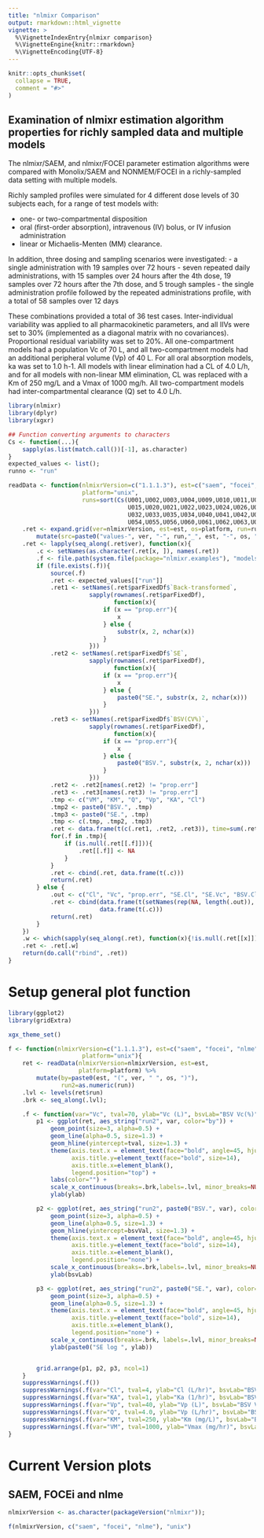 ```yaml
---
title: "nlmixr Comparison"
output: rmarkdown::html_vignette
vignette: >
  %\VignetteIndexEntry{nlmixr comparison}
  %\VignetteEngine{knitr::rmarkdown}
  %\VignetteEncoding{UTF-8}
---
```


```r
knitr::opts_chunk$set(
  collapse = TRUE,
  comment = "#>"
)
```
## Examination of nlmixr estimation algorithm properties for richly sampled data and multiple models

The nlmixr/SAEM, and nlmixr/FOCEI parameter estimation algorithms were
compared with Monolix/SAEM and NONMEM/FOCEI in a richly-sampled data
setting with multiple models.

Richly sampled profiles were simulated for 4 different dose levels of
30 subjects each, for a range of test models with:

-	one- or two-compartmental disposition
-	oral (first-order absorption), intravenous (IV) bolus, or IV
     infusion administration
-	linear or Michaelis-Menten (MM) clearance.

In addition, three dosing and sampling scenarios were investigated: 
-	a single administration with 19 samples over 72 hours
-	seven repeated daily administrations, with 15 samples over 24
     hours after the 4th dose, 19 samples over 72 hours after the 7th
     dose, and 5 trough samples
-	the single administration profile followed by the repeated
     administrations profile, with a total of 58 samples over 12 days

These combinations provided a total of 36 test cases. Inter-individual
variability was applied to all pharmacokinetic parameters, and all
IIVs were set to 30% (implemented as a diagonal matrix with no
covariances). Proportional residual variability was set to 20%. All
one-compartment models had a population Vc of 70 L, and all
two-compartment models had an additional peripheral volume (Vp) of 40
L. For all oral absorption models, ka was set to 1.0 h-1. All models
with linear elimination had a CL of 4.0 L/h, and for all models with
non-linear MM elimination, CL was replaced with a Km of 250 mg/L and a
Vmax of 1000 mg/h. All two-compartment models had inter-compartmental
clearance (Q) set to 4.0 L/h.

```r

library(nlmixr)
library(dplyr)
library(xgxr)

## Function converting arguments to characters
Cs <- function(...){
    sapply(as.list(match.call())[-1], as.character)
}
expected_values <- list();
runno <- "run"

readData <- function(nlmixrVersion=c("1.1.1.3"), est=c("saem", "focei", "nlme"),
                     platform="unix",
                     runs=sort(Cs(U001,U002,U003,U004,U009,U010,U011,U012,U013,U014,
                                  U015,U020,U021,U022,U023,U024,U026,U025, U029, U030,U031,
                                  U032,U033,U035,U034,U040,U041,U042,U046,U047,U049,U048, 
                                  U054,U055,U056,U060,U061,U062,U063,U068, U069,U070))){
    .ret <- expand.grid(ver=nlmixrVersion, est=est, os=platform, run=runs, stringsAsFactors=FALSE) %>%
        mutate(src=paste0("values-", ver, "-", run,"_", est, "-", os, ".R"))
    .ret <- lapply(seq_along(.ret$ver), function(x){
        .c <- setNames(as.character(.ret[x, ]), names(.ret))
        .f <- file.path(system.file(package="nlmixr.examples"), "models", .c["src"]);
        if (file.exists(.f)){
            source(.f)
            .ret <- expected_values[["run"]]
            .ret1 <- setNames(.ret$parFixedDf$`Back-transformed`,
                       sapply(rownames(.ret$parFixedDf),
                              function(x){
                           if (x == "prop.err"){
                               x
                           } else {
                               substr(x, 2, nchar(x))
                           }
                       }))
            .ret2 <- setNames(.ret$parFixedDf$`SE`,
                       sapply(rownames(.ret$parFixedDf),
                              function(x){
                           if (x == "prop.err"){
                               x
                           } else {
                               paste0("SE.", substr(x, 2, nchar(x)))
                           }
                       }))
            .ret3 <- setNames(.ret$parFixedDf$`BSV(CV%)`,
                       sapply(rownames(.ret$parFixedDf),
                              function(x){
                           if (x == "prop.err"){
                               x
                           } else {
                               paste0("BSV.", substr(x, 2, nchar(x)))
                           }
                       }))
            .ret2 <- .ret2[names(.ret2) != "prop.err"]
            .ret3 <- .ret3[names(.ret3) != "prop.err"]
            .tmp <- c("VM", "KM", "Q", "Vp", "KA", "Cl")
            .tmp2 <- paste0("BSV.", .tmp)
            .tmp3 <- paste0("SE.", .tmp)
            .tmp <- c(.tmp, .tmp2, .tmp3)
            .ret <- data.frame(t(c(.ret1, .ret2, .ret3)), time=sum(.ret$time))
            for(.f in .tmp){
                if (is.null(.ret[[.f]])){
                    .ret[[.f]] <- NA
                }
            }
            .ret <- cbind(.ret, data.frame(t(.c)))
            return(.ret)
        } else {
            .out <- c("Cl", "Vc", "prop.err", "SE.Cl", "SE.Vc", "BSV.Cl", "BSV.Vc",  "VM", "KM", "Q", "Vp", "KA", "BSV.VM", "BSV.KM", "BSV.Q", "BSV.Vp",  "BSV.KA", "SE.VM", "SE.KM", "SE.Q", "SE.Vp", "SE.KA", "time");
            .ret <- cbind(data.frame(t(setNames(rep(NA, length(.out)), .out))),
                          data.frame(t(.c)))
            return(.ret)
        }
    })
    .w <- which(sapply(seq_along(.ret), function(x){!is.null(.ret[[x]])}));
    .ret <- .ret[.w]
    return(do.call("rbind", .ret))
}

```

# Setup general plot function

```r
library(ggplot2)
library(gridExtra)

xgx_theme_set()

f <- function(nlmixrVersion=c("1.1.1.3"), est=c("saem", "focei", "nlme"),
                     platform="unix"){
    ret <- readData(nlmixrVersion=nlmixrVersion, est=est,
                    platform=platform) %>%
        mutate(by=paste0(est, "(", ver, " ", os, ")"),
               run2=as.numeric(run))
    .lvl <- levels(ret$run)
    .brk <- seq_along(.lvl);

    .f <- function(var="Vc", tval=70, ylab="Vc (L)", bsvLab="BSV Vc(%)", bsvVal=30){
        p1 <- ggplot(ret, aes_string("run2", var, color="by")) +
            geom_point(size=3, alpha=0.5) +
            geom_line(alpha=0.5, size=1.3) +
            geom_hline(yintercept=tval, size=1.3) +
            theme(axis.text.x = element_text(face="bold", angle=45, hjust=1),
                  axis.title.y=element_text(face="bold", size=14),
                  axis.title.x=element_blank(),
                  legend.position="top") +
            labs(color="") +
            scale_x_continuous(breaks=.brk,labels=.lvl, minor_breaks=NULL) + 
            ylab(ylab)

        p2 <- ggplot(ret, aes_string("run2", paste0("BSV.", var), color="by")) +
            geom_point(size=3, alpha=0.5) +
            geom_line(alpha=0.5, size=1.3) +
            geom_hline(yintercept=bsvVal, size=1.3) +
            theme(axis.text.x = element_text(face="bold", angle=45, hjust=1),
                  axis.title.y=element_text(face="bold", size=14),
                  axis.title.x=element_blank(),
                  legend.position="none") +
            scale_x_continuous(breaks=.brk,labels=.lvl, minor_breaks=NULL) + 
            ylab(bsvLab)

        p3 <- ggplot(ret, aes_string("run2", paste0("SE.", var), color="by", group="by")) +
            geom_point(size=3, alpha=0.5) +
            geom_line(alpha=0.5, size=1.3) +
            theme(axis.text.x = element_text(face="bold", angle=45, hjust=1),
                  axis.title.y=element_text(face="bold", size=14),
                  axis.title.x=element_blank(),
                  legend.position="none") +
            scale_x_continuous(breaks=.brk, labels=.lvl, minor_breaks=NULL) + 
            ylab(paste0("SE log ", ylab))


        grid.arrange(p1, p2, p3, ncol=1)
    }
    suppressWarnings(.f())
    suppressWarnings(.f(var="Cl", tval=4, ylab="Cl (L/hr)", bsvLab="BSV Cl(%)"))
    suppressWarnings(.f(var="KA", tval=1, ylab="Ka (1/hr)", bsvLab="BSV Ka(%)"))
    suppressWarnings(.f(var="Vp", tval=40, ylab="Vp (L)", bsvLab="BSV Vp(%)"))
    suppressWarnings(.f(var="Q", tval=4.0, ylab="Vp (L/hr)", bsvLab="BSV Vp(%)"))
    suppressWarnings(.f(var="KM", tval=250, ylab="Km (mg/L)", bsvLab="BSV Km(%)"))
    suppressWarnings(.f(var="VM", tval=1000, ylab="Vmax (mg/hr)", bsvLab="BSV Vmax(%)"))
}

```

# Current Version plots
## SAEM, FOCEi and nlme

```r
nlmixrVersion <- as.character(packageVersion("nlmixr"));

f(nlmixrVersion, c("saem", "focei", "nlme"), "unix")
```
